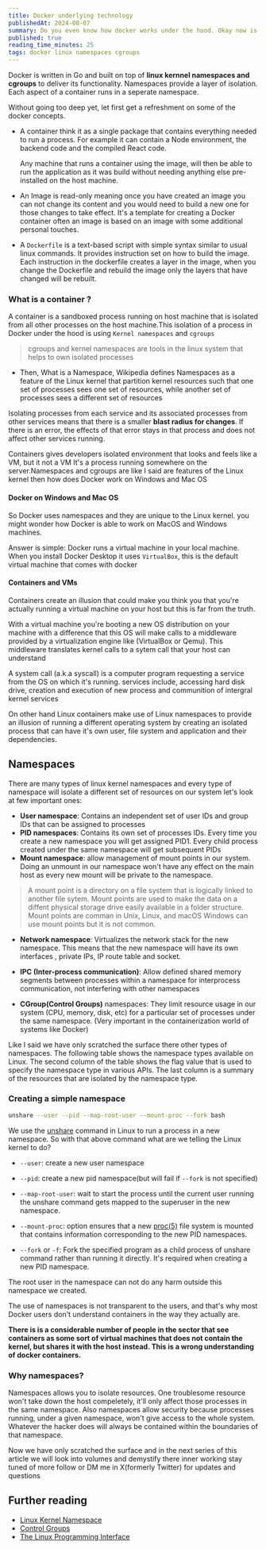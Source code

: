 ```yaml
---
title: Docker underlying technology
publishedAt: 2024-08-07
summary: Do you even know how docker works under the hood. Okay now is the right time to know it
published: true
reading_time_minutes: 25
tags: docker linux namespaces cgroups
---
```


Docker is written in Go and built on top of **linux kernnel namespaces and cgroups**
to deliver its functionality. Namespaces provide a layer of isolation. Each aspect of a container
runs in a seperate namespace.

Without going too deep yet, let first get a refreshment on some of the docker concepts.

- A container think it as a single package that contains everything needed to run a process.
  For example it can contain a Node environment, the backend code and the compiled React code.

  Any machine that runs a container using the image, will then be able to run
  the application as it was build without needing anything else pre-installed on the
  host machine.

- An Image is read-only meaning once you have created an image you can not change its
  content and you would need to build a new one for
  those changes to take effect. It's a template for creating a Docker container often an
  image is based on an image with some additional personal touches.

- A `Dockerfile` is a text-based script with simple syntax similar to usual linux commands.
  It provides instruction set on how to build the image. Each instruction in the dockerfile
  creates a layer in the image, when you change the Dockerfile and rebuild the image only
  the layers that have changed will be rebuilt.

### What is a container ?

A container is a sandboxed process running on host machine that is isolated from all other
processes on the host machine.This isolation of a process in Docker under the hood is using
`Kernel namespaces` and `cgroups`

> cgroups and kernel namespaces are tools in the linux system that helps to own isolated processes

- Then, What is a Namespace, Wikipedia defines Namespaces as a feature of the Linux kernel
  that partition kernel resources such that one set of processes sees one set of resources,
  while another set of processes sees a different set of resources

Isolating processes from each service and its associated processes from other services means that
there is a smaller **blast radius for changes**. If there is an error, the effects of that error
stays in that process and does not affect other services running.

Containers gives developers isolated environment that looks and feels like a VM, but it not a VM
It's a process running somewhere on the server.Namespaces and cgroups are like I said are features
of the Linux kernel then how does Docker work on Windows and Mac OS

#### Docker on Windows and Mac OS

So Docker uses namespaces and they are unique to the Linux kernel. you might wonder how Docker
is able to work on MacOS and Windows machines.

Answer is simple: Docker runs a virtual machine in your local machine. When you install Docker
Desktop it uses `VirtualBox`, this is the default virtual machine that comes with docker

#### Containers and VMs

Containers create an illusion that could make you think you that you're actually running a
virtual machine on your host but this is far from the truth.

With a virtual machine you're booting a new OS distribution on your machine with a difference
that this OS will make calls to a middleware provided by a virtualization engine like (VirtualBox or Qemu).
This middleware translates kernel calls to a sytem call that your host can understand

<Callout emoji="🧐">
  A system call (a.k.a syscall) is a computer program requesting a service from
  the OS on which it's running. services include, accessing hard disk drive,
  creation and execution of new process and communition of intergral kernel
  services
</Callout>

On other hand Linux containers make use of Linux namespaces to provide an illusion
of running a different operating system by creating an isolated process that can have
it's own user, file system and application and their dependencies.

## Namespaces

There are many types of linux kernel namespaces and every type of namespace
will isolate a different set of resources on our system let's look at few important ones:

- **User namespace**: Contains an independent set of user IDs and group IDs
  that can be assigned to processes
- **PID namespaces**: Contains its own set of processes IDs. Every time you
  create a new namespace you will get assigned PID1. Every child process created under
  the same namespace will get subsequent PIDs
- **Mount namespace**: allow management of mount points in our system. Doing an unmount
  in our namespace won't have any effect on the main host as every new mount will be private
  to the namespace.

> A mount point is a directory on a file system that is logically linked to another file sytem.
> Mount points are used to make the data on a diffent physical storage drive easily available in
> a folder structure. Mount points are comman in Unix, Linux, and macOS Windows can use mount
> points but it is not common.

- **Network namespace**: Virtualizes the network stack for the new namespace. This means
  that the new namespace will have its own interfaces , private IPs, IP route table and socket.
- **IPC (Inter-process communication)**: Allow defined shared memory segments between processes
  within a namespace for interprocess communication, not interfering with other namespaces

- **CGroup(Control Groups)** namespaces: They limit resource usage in our system (CPU, memory, disk, etc)
  for a particular set of processes under the same namespace. (Very important in the containerization
  world of systems like Docker)

Like I said we have only scratched the surface there other types of namespaces.
The following table shows the namespace types available on Linux.
The second column of the table shows the flag value that is used to specify
the namespace type in various APIs. The last column is a summary of the resources that are
isolated by the namespace type.

<Table
  data={{
    headers: ["Name", "Flag", "Isolates"],
    rows: [
      // row 1
      ["Cgroup", "CLONE_NEWCGROUP", "Cgroup root directory"],
      // row 2
      ["IPC", "CLONE_NEWIPC", "System V IPC, POSIX message queues"],
      // row 3
      ["Network", "CLONE_NEWNET", "Network devices, stacks, ports, etc"],
      // row 4
      ["Mount", "CLONE_NEWNS", "Mount points"],
      // row 5
      ["PID", "CLONE_NEWPID", "Process IDs"],
      // row 6
      ["Time", "CLONE_NEWTIME", "Boot and monotonic clocks"],
      // row 7
      ["User", "CLONE_NEWUSER", "User and group IDs"],
      // row 8
      ["UTS", "CLONE_NEWUTS", "Hostname and NIS domain name"],
    ],
  }}
/>

### Creating a simple namespace

```bash
unshare --user --pid --map-root-user --mount-proc --fork bash
```

We use the [unshare](https://man7.org/linux/man-pages/man1/unshare.1.html) command in Linux
to run a process in a new namespace. So with that above command what are we
telling the Linux kernel to do?

- `--user`: create a new user namespace
- `--pid`: create a new pid namespace(but will fail if `--fork` is not specified)
- `--map-root-user`: wait to start the process until the current user running the
  unshare command gets mapped to the superuser in the new namespace.

- `--mount-proc`: option ensures that a new [proc(5)](https://man7.org/linux/man-pages/man5/proc.5.html)
  file system is mounted that contains information corresponding to the new PID namespaces.
- `--fork` or `-f`: Fork the specified program as a child process of unshare command rather than
  running it directly. It's required when creating a new PID namespace.

The root user in the namespace can not do any harm outside this namespace we created.

The use of namespaces is not transparent to the users, and that's why most Docker users don't
understand containers in the way they actually are.

**There is is a considerable number of people in the sector that see containers as some sort
of virtual machines that does not contain the kernel, but shares it with the host instead.
This is a wrong understanding of docker containers.**

### Why namespaces?

Namespaces allows you to isolate resources. One troublesome resource won't take down
the host compeletely, it'll only affect those processes in the same namespace.
Also namespaces allow security because processes running, under a given namespace,
won't give access to the whole system. Whatever the hacker does will always be contained
within the boundaries of that namespace.

Now we have only scratched the surface and in the next series of this article
we will look into volumes and demystify there inner working stay tuned of more follow
or DM me in X(formerly Twitter) for updates and questions

## Further reading

- [Linux Kernel Namespace](https://man7.org/linux/man-pages/man7/namespaces.7.html)
- [Control Groups](https://man7.org/linux/man-pages/man7/cgroups.7.html)
- [The Linux Programming Interface](https://man7.org/tlpi/)
